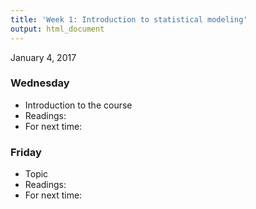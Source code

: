 ```yaml
---
title: 'Week 1: Introduction to statistical modeling'
output: html_document
---
```


January 4, 2017

### Wednesday 

* Introduction to the course
* Readings: 
* For next time:

### Friday

* Topic
* Readings: 
* For next time:
